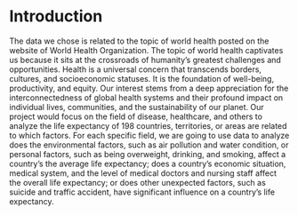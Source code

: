 # Introduction

The data we chose is related to the topic of world health posted on the website of World Health Organization. The topic of world health captivates us because it sits at the crossroads of humanity's greatest challenges and opportunities. Health is a universal concern that transcends borders, cultures, and socioeconomic statuses. It is the foundation of well-being, productivity, and equity. Our interest stems from a deep appreciation for the interconnectedness of global health systems and their profound impact on individual lives, communities, and the sustainability of our planet. Our project would focus on the field of disease, healthcare, and others to analyze the life expectancy of 198 countries, territories, or areas are related to which factors. For each specific field, we are going to use data to analyze does the environmental factors, such as air pollution and water condition, or personal factors, such as being overweight, drinking, and smoking, affect a country's the average life expectancy; does a country's economic situation, medical system, and the level of medical doctors and nursing staff affect the overall life expectancy; or does other unexpected factors, such as suicide and traffic accident, have significant influence on a country's life expectancy. 

